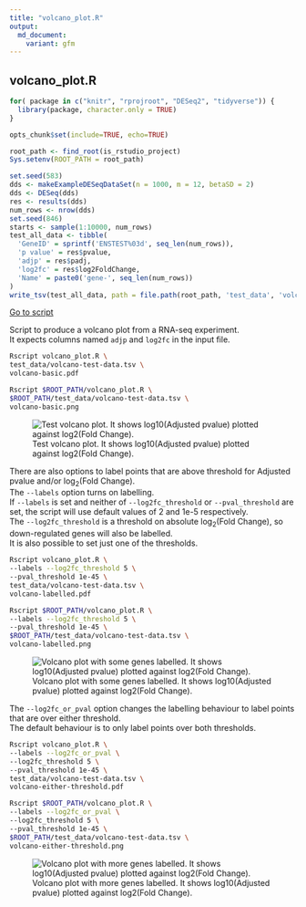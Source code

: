 ```yaml
---
title: "volcano_plot.R"
output:
  md_document:
    variant: gfm
---
```


## volcano_plot.R

```r
for( package in c("knitr", "rprojroot", "DESeq2", "tidyverse")) {
  library(package, character.only = TRUE)
}
```

```r
opts_chunk$set(include=TRUE, echo=TRUE)
```

```r
root_path <- find_root(is_rstudio_project)
Sys.setenv(ROOT_PATH = root_path)
```

```r
set.seed(583)
dds <- makeExampleDESeqDataSet(n = 1000, m = 12, betaSD = 2)
dds <- DESeq(dds)
res <- results(dds)
num_rows <- nrow(dds)
set.seed(846)
starts <- sample(1:10000, num_rows)
test_all_data <- tibble(
  'GeneID' = sprintf('ENSTEST%03d', seq_len(num_rows)),
  'p value' = res$pvalue,
  'adjp' = res$padj,
  'log2fc' = res$log2FoldChange,
  'Name' = paste0('gene-', seq_len(num_rows))
)
write_tsv(test_all_data, path = file.path(root_path, 'test_data', 'volcano-test-data.tsv'))
```

[Go to script](../../volcano_plot.R)

Script to produce a volcano plot from a RNA-seq experiment.  
It expects columns named `adjp` and `log2fc` in the input file. 

```bash
Rscript volcano_plot.R \
test_data/volcano-test-data.tsv \
volcano-basic.pdf
```

```bash
Rscript $ROOT_PATH/volcano_plot.R \
$ROOT_PATH/test_data/volcano-test-data.tsv \
volcano-basic.png
```

![Test volcano plot. It shows log10(Adjusted pvalue) plotted against log2(Fold Change).](volcano-basic.png "Test volcano plot")

There are also options to label points that are above threshold for Adjusted pvalue and/or log~2~(Fold Change).  
The `--labels` option turns on labelling.  
If `--labels` is set and neither of `--log2fc_threshold` or `--pval_threshold` are set, the script will use default values of 2 and 1e-5 respectively.  
The `--log2fc_threshold` is a threshold on absolute log~2~(Fold Change), so down-regulated genes will also be labelled.  
It is also possible to set just one of the thresholds.

```bash
Rscript volcano_plot.R \
--labels --log2fc_threshold 5 \
--pval_threshold 1e-45 \
test_data/volcano-test-data.tsv \
volcano-labelled.pdf
```

```bash
Rscript $ROOT_PATH/volcano_plot.R \
--labels --log2fc_threshold 5 \
--pval_threshold 1e-45 \
$ROOT_PATH/test_data/volcano-test-data.tsv \
volcano-labelled.png
```

![Volcano plot with some genes labelled. It shows log10(Adjusted pvalue) plotted against log2(Fold Change).](volcano-labelled.png "Labelled volcano plot")

The `--log2fc_or_pval` option changes the labelling behaviour to label points that are over either threshold.  
The default behaviour is to only label points over both thresholds.

```bash
Rscript volcano_plot.R \
--labels --log2fc_or_pval \
--log2fc_threshold 5 \
--pval_threshold 1e-45 \
test_data/volcano-test-data.tsv \
volcano-either-threshold.pdf
```

```bash
Rscript $ROOT_PATH/volcano_plot.R \
--labels --log2fc_or_pval \
--log2fc_threshold 5 \
--pval_threshold 1e-45 \
$ROOT_PATH/test_data/volcano-test-data.tsv \
volcano-either-threshold.png
```

![Volcano plot with more genes labelled. It shows log10(Adjusted pvalue) plotted against log2(Fold Change).](volcano-either-threshold.png "Test volcano plot")
